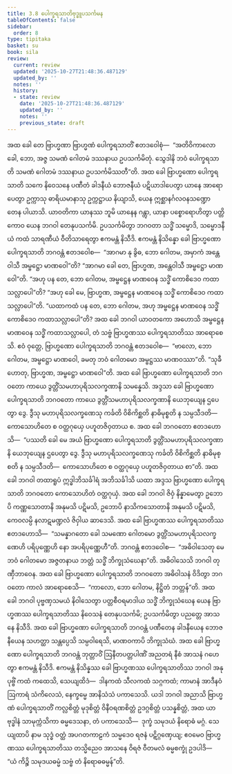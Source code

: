 ```yaml
---
title: 3.8 ပေါက္ခရသာတိဗုဒ္ဓူပသင်္ကမန
tableOfContents: false
sidebar:
  order: 8
type: tipitaka
basket: su
book: sila
review:
  current: review
  updated: '2025-10-27T21:48:36.487129'
  updated_by: ''
  notes: ''
  history:
  - state: review
    date: '2025-10-27T21:48:36.487129'
    updated_by: ''
    notes: ''
    previous_state: draft
---
```



<ReviewStatus review={frontmatter.review} showDetails={true} />

<HypothesisAnnotation frontmatter={frontmatter} />

<DynamicBreadcrumb />

<Division number="292" book="sila" e="ch" v="6" p="100">

<Paragraph number="417" book="sila">
အထ ခေါ တေ ဗြာဟ္မဏာ ဗြာဟ္မဏံ ပေါက္ခရသာတိံ ဧတဒဝေါစုံ—  “အတိဝိကာလော ခေါ, ဘော, အဇ္ဇ သမဏံ ဂေါတမံ ဒဿနာယ ဥပသင်္ကမိတုံ. သွေဒါနိ ဘဝံ ပေါက္ခရသာတိ သမဏံ ဂေါတမံ ဒဿနာယ ဥပသင်္ကမိဿတီ”တိ. အထ ခေါ ဗြာဟ္မဏော ပေါက္ခရသာတိ သကေ နိဝေသနေ ပဏီတံ ခါဒနီယံ ဘောဇနီယံ ပဋိယာဒါပေတွာ ယာနေ အာရောပေတွာ ဥက္ကာသု ဓာရိယမာနာသု ဥက္ကဋ္ဌာယ နိယျာသိ, ယေန ဣစ္ဆာနင်္ဂလဝနသဏ္ဍော တေန ပါယာသိ. ယာဝတိကာ ယာနဿ ဘူမိ ယာနေန ဂန္တွာ, ယာနာ ပစ္စောရောဟိတွာ ပတ္တိကောဝ ယေန ဘဂဝါ တေနုပသင်္ကမိ. ဥပသင်္ကမိတွာ ဘဂဝတာ သဒ္ဓိံ သမ္မောဒိ, သမ္မောဒနီယံ ကထံ သာရဏီယံ ဝီတိသာရေတွာ ဧကမန္တံ နိသီဒိ.
</Paragraph>

</Division>
<Division number="293" book="sila" e="ch" v="6" p="101">

<Paragraph number="418" book="sila">
ဧကမန္တံ နိသိန္နော ခေါ ဗြာဟ္မဏော ပေါက္ခရသာတိ ဘဂဝန္တံ ဧတဒဝေါစ—  “အာဂမာ နု ခွိဓ, ဘော ဂေါတမ, အမှာကံ အန္တေဝါသီ အမ္ဗဋ္ဌော မာဏဝေါ”တိ? “အာဂမာ ခေါ တေ, ဗြာဟ္မဏ, အန္တေဝါသီ အမ္ဗဋ္ဌော မာဏဝေါ”တိ. “အဟု ပန တေ, ဘော ဂေါတမ, အမ္ဗဋ္ဌေန မာဏဝေန သဒ္ဓိံ ကောစိဒေဝ ကထာသလ္လာပေါ”တိ? “အဟု ခေါ မေ, ဗြာဟ္မဏ, အမ္ဗဋ္ဌေန မာဏဝေန သဒ္ဓိံ ကောစိဒေဝ ကထာသလ္လာပေါ”တိ. “ယထာကထံ ပန တေ, ဘော ဂေါတမ, အဟု အမ္ဗဋ္ဌေန မာဏဝေန သဒ္ဓိံ ကောစိဒေဝ ကထာသလ္လာပေါ”တိ? အထ ခေါ ဘဂဝါ ယာဝတကော အဟောသိ အမ္ဗဋ္ဌေန မာဏဝေန သဒ္ဓိံ ကထာသလ္လာပေါ, တံ သဗ္ဗံ ဗြာဟ္မဏဿ ပေါက္ခရသာတိဿ အာရောစေသိ. ဧဝံ ဝုတ္တေ, ဗြာဟ္မဏော ပေါက္ခရသာတိ ဘဂဝန္တံ ဧတဒဝေါစ—  “ဗာလော, ဘော ဂေါတမ, အမ္ဗဋ္ဌော မာဏဝေါ, ခမတု ဘဝံ ဂေါတမော အမ္ဗဋ္ဌဿ မာဏဝဿာ”တိ. “သုခီ ဟောတု, ဗြာဟ္မဏ, အမ္ဗဋ္ဌော မာဏဝေါ”တိ.
</Paragraph>

</Division>
<Division number="294" book="sila" e="ch" v="6" p="101">

<Paragraph number="419" book="sila">
အထ ခေါ ဗြာဟ္မဏော ပေါက္ခရသာတိ ဘဂဝတော ကာယေ ဒွတ္တိံသမဟာပုရိသလက္ခဏာနိ သမန္နေသိ. အဒ္ဒသာ ခေါ ဗြာဟ္မဏော ပေါက္ခရသာတိ ဘဂဝတော ကာယေ ဒွတ္တိံသမဟာပုရိသလက္ခဏာနိ ယေဘုယျေန ဌပေတွာ ဒွေ. ဒွီသု မဟာပုရိသလက္ခဏေသု ကင်္ခတိ ဝိစိကိစ္ဆတိ နာဓိမုစ္စတိ န သမ္ပသီဒတိ—  ကောသောဟိတေ စ ဝတ္ထဂုယှေ ပဟူတဇိဝှတာယ စ.
</Paragraph>

</Division>
<Division number="295" book="sila" e="ch" v="6" p="101">

<Paragraph number="420" book="sila">
အထ ခေါ ဘဂဝတော ဧတဒဟောသိ—  “ပဿတိ ခေါ မေ အယံ ဗြာဟ္မဏော ပေါက္ခရသာတိ ဒွတ္တိံသမဟာပုရိသလက္ခဏာနိ ယေဘုယျေန ဌပေတွာ ဒွေ. ဒွီသု မဟာပုရိသလက္ခဏေသု ကင်္ခတိ ဝိစိကိစ္ဆတိ နာဓိမုစ္စတိ န သမ္ပသီဒတိ—  ကောသောဟိတေ စ ဝတ္ထဂုယှေ ပဟူတဇိဝှတာယ စာ”တိ. အထ ခေါ ဘဂဝါ တထာရူပံ ဣဒ္ဓါဘိသင်္ခါရံ အဘိသင်္ခါသိ ယထာ အဒ္ဒသ ဗြာဟ္မဏော ပေါက္ခရသာတိ ဘဂဝတော ကောသောဟိတံ ဝတ္ထဂုယှံ. အထ ခေါ ဘဂဝါ ဇိဝှံ နိန္နာမေတွာ ဥဘောပိ ကဏ္ဏသောတာနိ အနုမသိ ပဋိမသိ, ဥဘောပိ နာသိကသောတာနိ အနုမသိ ပဋိမသိ, ကေဝလမ္ပိ နလာဋမဏ္ဍလံ ဇိဝှါယ ဆာဒေသိ.
</Paragraph>

</Division>
<Division number="296" book="sila" e="ch" v="6" p="102">

<Paragraph number="421" book="sila">
အထ ခေါ ဗြာဟ္မဏဿ ပေါက္ခရသာတိဿ ဧတဒဟောသိ—  “သမန္နာဂတော ခေါ သမဏော ဂေါတမော ဒွတ္တိံသမဟာပုရိသလက္ခဏေဟိ ပရိပုဏ္ဏေဟိ နော အပရိပုဏ္ဏေဟီ”တိ. ဘဂဝန္တံ ဧတဒဝေါစ—  “အဓိဝါသေတု မေ ဘဝံ ဂေါတမော အဇ္ဇတနာယ ဘတ္တံ သဒ္ဓိံ ဘိက္ခုသံဃေနာ”တိ. အဓိဝါသေသိ ဘဂဝါ တုဏှီဘာဝေန.
</Paragraph>

</Division>
<Division number="297" book="sila" e="ch" v="6" p="102">

<Paragraph number="422" book="sila">
အထ ခေါ ဗြာဟ္မဏော ပေါက္ခရသာတိ ဘဂဝတော အဓိဝါသနံ ဝိဒိတွာ ဘဂဝတော ကာလံ အာရောစေသိ—  “ကာလော, ဘော ဂေါတမ, နိဋ္ဌိတံ ဘတ္တန်”တိ. အထ ခေါ ဘဂဝါ ပုဗ္ဗဏှသမယံ နိဝါသေတွာ ပတ္တစီဝရမာဒါယ သဒ္ဓိံ ဘိက္ခုသံဃေန ယေန ဗြာဟ္မဏဿ ပေါက္ခရသာတိဿ နိဝေသနံ တေနုပသင်္ကမိ; ဥပသင်္ကမိတွာ ပညတ္တေ အာသနေ နိသီဒိ. အထ ခေါ ဗြာဟ္မဏော ပေါက္ခရသာတိ ဘဂဝန္တံ ပဏီတေန ခါဒနီယေန ဘောဇနီယေန သဟတ္ထာ သန္တပ္ပေသိ သမ္ပဝါရေသိ, မာဏဝကာပိ ဘိက္ခုသံဃံ. အထ ခေါ ဗြာဟ္မဏော ပေါက္ခရသာတိ ဘဂဝန္တံ ဘုတ္တာဝိံ ဩနီတပတ္တပါဏိံ အညတရံ နီစံ အာသနံ ဂဟေတွာ ဧကမန္တံ နိသီဒိ.
</Paragraph>

</Division>
<Division number="298" book="sila" e="ch" v="6" p="102">

<Paragraph number="423" book="sila">
ဧကမန္တံ နိသိန္နဿ ခေါ ဗြာဟ္မဏဿ ပေါက္ခရသာတိဿ ဘဂဝါ အနုပုဗ္ဗိံ ကထံ ကထေသိ, သေယျထိဒံ—  ဒါနကထံ သီလကထံ သဂ္ဂကထံ; ကာမာနံ အာဒီနဝံ ဩကာရံ သံကိလေသံ, နေက္ခမ္မေ အာနိသံသံ ပကာသေသိ. ယဒါ ဘဂဝါ အညာသိ ဗြာဟ္မဏံ ပေါက္ခရသာတိံ ကလ္လစိတ္တံ မုဒုစိတ္တံ ဝိနီဝရဏစိတ္တံ ဥဒဂ္ဂစိတ္တံ ပသန္နစိတ္တံ, အထ ယာ ဗုဒ္ဓါနံ သာမုက္ကံသိကာ ဓမ္မဒေသနာ, တံ ပကာသေသိ—  ဒုက္ခံ သမုဒယံ နိရောဓံ မဂ္ဂံ. သေယျထာပိ နာမ သုဒ္ဓံ ဝတ္ထံ အပဂတကာဠကံ သမ္မဒေဝ ရဇနံ ပဋိဂ္ဂဏှေယျ; ဧဝမေဝ ဗြာဟ္မဏဿ ပေါက္ခရသာတိဿ တသ္မိညေဝ အာသနေ ဝိရဇံ ဝီတမလံ ဓမ္မစက္ခုံ ဥဒပါဒိ—  “ယံ ကိဉ္စိ သမုဒယဓမ္မံ သဗ္ဗံ တံ နိရောဓဓမ္မန်”တိ.
</Paragraph>
</Division>